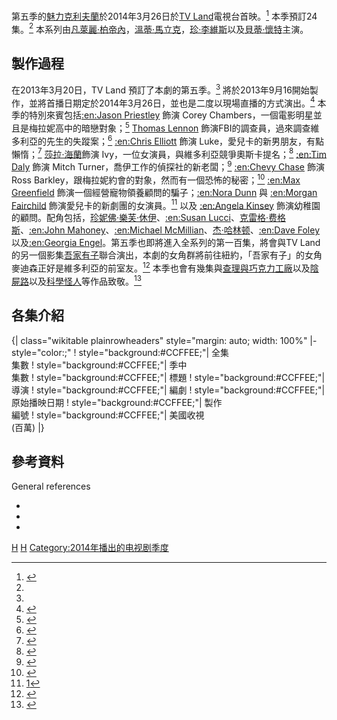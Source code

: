 {{Link style|time=2015-12-11T02:12:53+00:00}}
{{Infobox television season
 |season_name = 《魅力克利夫蘭》第五季
 |eng_name = {{lang|en|''Hot in Cleveland'' (Season 5)}}
 |bgcolour     = #CCFFEE
 |fgcolour     = 
 |image        = 
 |caption      = 
 |country      = {{US}}
 |num_episodes = 24<ref name="renewal">{{cite web|url=http://tvbythenumbers.zap2it.com/2013/03/20/hot-in-cleveland-renewed-by-tv-land-for-season-5/174282/|title='Hot in Cleveland' Renewed by TV Land for Season 5|publisher=TvByTheNumbers|accessdate=March 20, 2013}}</ref>
 |network      = [[TV_Land|TV Land]]
 |first_aired  = {{Start date|2014|3|26}}
 |last_aired   = {{End date|2014|09|10}}
 |region_1     = {{Start date|2014|11|4}}<ref>{{cite web|url=http://tvshowsondvd.com/news/Hot-Cleveland-Season-5/20136|title=Hot in Cleveland - 'Season 5' DVD Set Announced for this Hot Sitcom!|work=TVShowsOnDVD|last=Lambert|first=David|date=August 5, 2014|accessdate=August 5, 2014|deadurl=yes|archiveurl=https://web.archive.org/web/20140806072904/http://www.tvshowsondvd.com/news/Hot-Cleveland-Season-5/20136|archivedate=2014年8月6日|df=}}</ref>
 |region_2     = <!-- {{Start date|yyyy|mm|dd}} -->
 |region_3     = <!-- {{Start date|yyyy|mm|dd}} -->
 |region_4     = <!-- {{Start date|yyyy|mm|dd}} -->
 |region_5     = <!-- {{Start date|yyyy|mm|dd}} -->
 |region_A     = <!-- {{Start date|yyyy|mm|dd}} -->
 |region_B     = <!-- {{Start date|yyyy|mm|dd}} -->
 |region_C     = <!-- {{Start date|yyyy|mm|dd}} -->
 |region_free  = <!-- {{Start date|yyyy|mm|dd}} -->
 |prev_season  = [[魅力克利夫蘭_第四季|第四季]]
 |next_season  = [[魅力克利夫蘭_(第六季)|第六季]]
 |episode_list = [[魅力克利夫蘭各集簡介|魅力克利夫蘭各集簡介]]
}}

第五季的[[魅力克利夫蘭|魅力克利夫蘭]]於2014年3月26日於[[TV_Land|TV Land]]電視台首映。<ref name="season5premiere">{{cite web|url=http://www.hollywoodreporter.com/live-feed/tv-lands-hot-cleveland-gets-673679|title=TV Land's 'Hot in Cleveland' Gets Live, Animated Episodes|work=The Hollywood Reporter|date=January 23, 2014|accessdate=March 14, 2014}}</ref> 本季預訂24集。<ref name="renewal"/> 本系列由[[凡萊麗·柏帝內|凡萊麗·柏帝內]]，[[溫蒂·馬立克|溫蒂·馬立克]]，[[珍·李維斯|珍·李維斯]]以及[[貝蒂·懷特|貝蒂·懷特]]主演。

==製作過程==
在2013年3月20日，TV Land 預訂了本劇的第五季。<ref name="renewal"/> 將於2013年9月16開始製作，並將首播日期定於2014年3月26日，並也是二度以現場直播的方式演出。<ref>{{cite web|url=http://www.youtube.com/watch?v=i8XddJgeX9g&feature=youtu.be |title=Hot in Cleveland: New Season Coming in March |publisher=YouTube |date=January 7, 2014 |accessdate=January 20, 2014}}</ref> 本季的特別來賓包括[[:en:Jason_Priestley|:en:Jason Priestley]] 飾演 Corey Chambers，一個電影明星並且是梅拉妮高中的暗戀對象；<ref>{{cite web|last=Barrett |first=Annie |url=http://insidetv.ew.com/2013/10/03/jason-priestley-hot-in-cleveland-exclusive/ |title=Jason Priestley to guest star on 'Hot in Cleveland' | Inside TV | EW.com |publisher=Insidetv.ew.com |date=October 3, 2013 |accessdate=January 20, 2014}}</ref> [[:en:Thomas_Lennon_(actor)|Thomas Lennon]] 飾演FBI的調查員，過來調查維多利亞的先生的失蹤案；<ref>{{cite web|url=http://www.thewrap.com/susan-lucci-the-states-thomas-lennon-to-guest-on-tv-lands-hot-in-cleveland-exclusive/ |title=Susan Lucci, 'Reno 911's' Thomas Lennon to Guest on TV Land's 'Hot in Cleveland' (Exclusive) |publisher=TheWrap |date=October 3, 2013 |accessdate=January 20, 2014}}</ref> [[:en:Chris_Elliott|:en:Chris Elliott]] 飾演 Luke，愛兒卡的新男朋友，有點懶惰；<ref>{{cite web|url=http://www.huffingtonpost.com/2013/10/11/betty-white-boyfriend-hot-in-cleveland_n_4087209.html |title=Betty White Lands Chris Elliott As A Boyfriend On 'Hot In Cleveland' Season 5 |publisher=Huffington Post |date=October 11, 2013 |accessdate=October 12, 2013}}</ref> [[莎拉·海蘭|莎拉·海蘭]]飾演 Ivy，一位女演員，與維多利亞競爭奧斯卡提名；<ref>{{cite web|url=http://ca.eonline.com/news/467624/modern-family-s-sarah-hyland-to-guest-star-on-hot-in-cleveland-as-spoiler-s-rival |title=Modern Family's Sarah Hyland to Guest Star on Hot in Cleveland as [Spoiler]'s Rival! | E! Online UK |publisher=Ca.eonline.com |date= |accessdate=January 20, 2014}}</ref> [[:en:Tim_Daly|:en:Tim Daly]] 飾演 Mitch Turner，喬伊工作的偵探社的新老闆；<ref>{{cite web |url=http://www.deadline.com/2013/12/sydney-t-poitier-chicago-pd-chicago-fire-tim-daly-hot-in-cleveland/ |title=Sydney T. Poitier Gets ‘Chicago PD’/ ‘Chicago Fire’ Role, Tim Daly Joins ‘Hot In Cleveland’ |publisher=Deadline.com |date=December 2, 2013 |accessdate=December 3, 2013 |archive-date=2013-12-03 |archive-url=https://web.archive.org/web/20131203180607/http://www.deadline.com/2013/12/sydney-t-poitier-chicago-pd-chicago-fire-tim-daly-hot-in-cleveland/ |dead-url=no }}</ref> [[:en:Chevy_Chase|:en:Chevy Chase]] 飾演 Ross Barkley，跟梅拉妮約會的對象，然而有一個恐怖的秘密；<ref>{{cite web|url=http://www.hollywoodreporter.com/live-feed/chevy-chases-community-follow-up-674897 |title=Chevy Chase's 'Community' Follow-Up: 'Hot in Cleveland' (Exclusive) |publisher=The Hollywood Reporter |date=January 28, 2014 |accessdate=January 29, 2014}}</ref> [[:en:Max_Greenfield|:en:Max Greenfield]] 飾演一個經營寵物領養顧問的騙子；[[:en:Nora_Dunn|:en:Nora Dunn]] 與 [[:en:Morgan_Fairchild|:en:Morgan Fairchild]] 飾演愛兒卡的新劇團的女演員。<ref>[http://tv.yahoo.com/blogs/tv-news/casting-scoop--morgan-fairchild-and-nora-dunn-stop-by--hot-in-cleveland---exclusive-photo-014520468.html]</ref> 以及 [[:en:Angela_Kinsey|:en:Angela Kinsey]] 飾演幼稚園的顧問。配角包括，[[珍妮佛·樂芙·休伊|珍妮佛·樂芙·休伊]]、[[:en:Susan_Lucci|:en:Susan Lucci]]、[[克雷格·费格斯|克雷格·费格斯]]、[[:en:John_Mahoney|:en:John Mahoney]]、[[:en:Michael_McMillian|:en:Michael McMillian]]、[[杰·哈林顿|杰·哈林顿]]、[[:en:Dave_Foley|:en:Dave Foley]]以及[[:en:Georgia_Engel|:en:Georgia Engel]]。第五季也即將進入全系列的第一百集，將會與TV Land的另一個影集[[吾家有子|吾家有子]]聯合演出，本劇的女角群將前往紐約，「吾家有子」的女角麥迪森正好是維多利亞的前室友。<ref>{{cite web|url=http://www.thefutoncritic.com/news/2013/09/16/hot-in-cleveland-approaches-100-episodes-as-production-starts-on-fifth-season-793103/20130916tvland01/ |title="Hot in Cleveland" Approaches 100 Episodes as Production Starts on Fifth Season |publisher=The Futon Critic|date=September 16, 2013 |accessdate=September 17, 2013}}</ref> 本季也會有幾集與[[查理與巧克力工廠|查理與巧克力工廠]]以及[[屍行者|陰屍路]]以及[[科學怪人|科學怪人]]等作品致敬。<ref>{{cite web|url=http://tvbythenumbers.zap2it.com/2014/01/23/tv-lands-hot-in-cleveland-to-produce-animated-episode/231635/ |title=TV Land's 'Hot In Cleveland' to Produce Animated Episode |publisher=TV by the Numbers |date=January 23, 2014 |accessdate=February 17, 2014}}</ref>

==各集介紹==

{{main|魅力克利夫蘭各集簡介}}
<onlyinclude>{| class="wikitable plainrowheaders" style="margin: auto; width: 100%"
|-  style="color:;"
! style="background:#CCFFEE;"| 全集<br />集數
! style="background:#CCFFEE;"| 季中<br />集數
! style="background:#CCFFEE;"| 標題
! style="background:#CCFFEE;"| 導演
! style="background:#CCFFEE;"| 編劇
! style="background:#CCFFEE;"| 原始播映日期
! style="background:#CCFFEE;"| 製作<br />編號
! style="background:#CCFFEE;"| 美國收視<br />(百萬)
{{Episode list/sublist|魅力克利夫蘭各集簡介
| EpisodeNumber   = 81
| EpisodeNumber2  = 1
| Title           = 搶匪(Stayin' Alive)
| DirectedBy      = [[Andy_Cadiff|Andy Cadiff]]
| WrittenBy       = [[Laura_Solon|Laura Solon]]
| OriginalAirDate = {{Start date|2014|3|26}}
| ProdCode        = 519
| Viewers         = 1.35<ref>{{Cite web|url=http://thefutoncritic.com/ratings/2014/03/27/wednesdays-cable-ratings-and-broadcast-finals-modern-family-claims-top-spot-in-viewers-demos-954213/cable_20140326/|title= Wednesday's Cable Ratings & Broadcast Finals: "Modern Family" Claims Top Spot in Viewers, Demos|work=The Futon Critic|date=March 27, 2014|accessdate=March 27, 2014}}</ref>
| ShortSummary    = 維多利亞試圖想要在警方詢問她之前先找個地方躲起來想一想，愛而卡帶她們去一個可以躲藏的小屋，卻發現 Chester ([[D._W._Moffett|D. W. Moffett]]飾演, 以前維多利亞約會過有長胸部的男人) 以及他的妻子，兩人剛犯下珠寶搶劫正好躲在這裡。而喬伊的偵探老闆 Bob ([[Dave_Foley|Dave Foley]]) 因為跟蹤喬伊，所以找到這裡，然而卻沒有辦法幫助她們。之後一位韓國整形手術醫生([[Ken_Jeong|Ken Jeong]]飾演) 過來要幫 Chester 動手術，卻注意到維多利亞是尿布女士的廣告女主角，於是跟維多利亞互動良好。最後 [[Alex_Trebek|Alex Trebek]] 以國家公園巡警的身分進來就了大家。
| LineColor       = CCFFEE
}}
{{Episode list/sublist|魅力克利夫蘭各集簡介
| EpisodeNumber   = 82
| EpisodeNumber2  = 2
| Title           = 驚喜！(Surprise!)
| RTitle          = <ref>{{Cite web|url=http://tvlistings.zap2it.com/tv/hot-in-cleveland-surprise/EP012599310113|title=Hot in Cleveland : ''Surprise''|work=Zap2It|accessdate=March 26, 2014}}{{Dead link|date=2018年6月 |bot=InternetArchiveBot |fix-attempted=no }}</ref>
| DirectedBy      = [[Shelley_Jensen|Shelley Jensen]]
| WrittenBy       = [[Sam_Johnson_and_Chris_Marcil|Sam Johnson & Chris Marcil]]
| OriginalAirDate = {{Start date|2014|4|2}}
| ProdCode        = 502
| Viewers         = <small>N/A</small>
| ShortSummary    = FBI探員過來家裡調查艾密特的逃獄案件，替大家都做了測謊。喬伊說她最近不知為何炙手可熱，很多男人跟她搭訕。梅拉妮決定去跟艾力克說她懷孕的事情，兩人去醫院檢查後，發現梅拉妮其實是長了腫瘤。喬伊在網路上找到了艾密特穿走的鞋子，梅拉妮買了回來，發現裡面有艾密特給維多利亞的紙條。
| LineColor       = CCFFEE
}}
{{Episode list/sublist|魅力克利夫蘭各集簡介
| EpisodeNumber   = 83
| EpisodeNumber2  = 3
| Title           = 哪位醫生？(Dr. Who?)
| DirectedBy      = Shelley Jenson
| WrittenBy       = [[Aaron_Shure|Aaron Shure]]
| OriginalAirDate = {{Start date|2014|4|9}}
| ProdCode        = 502
| Viewers         = 1.21<ref>{{cite web|url=http://tvbythenumbers.zap2it.com/2014/04/10/wednesday-cable-ratings-nba-basketball-tops-night-american-pickers-bring-it-workaholics-more/252776/|title=Wednesday Cable Ratings: NBA Basketball Tops Night + 'American Pickers', 'Bring It!', 'Workaholics' & More|last=Kondolojy|first=Amanda|work=TV by the Numbers|date=April 10, 2014|accessdate=April 10, 2014|archive-date=2014-04-13|archive-url=https://web.archive.org/web/20140413014953/http://tvbythenumbers.zap2it.com/2014/04/10/wednesday-cable-ratings-nba-basketball-tops-night-american-pickers-bring-it-workaholics-more/252776/|dead-url=yes}}</ref>
| ShortSummary    = 由於歐文(Owen)的兒子韋伯(Wilbur)要申請一間相當好的幼兒園，要全家人(喬伊、西蒙、歐文)等人一同進行面試，因此這是西蒙(Simon)第一次見到他的兒子，但是大家得裝作是一家和樂融融的樣子。同時，維多利亞亂入喬伊的家庭問題。而梅拉妮得選擇一個優秀的腫瘤醫生。
| LineColor       = CCFFEE
}}
{{Episode list/sublist|魅力克利夫蘭各集簡介
| EpisodeNumber   = 84
| EpisodeNumber2  = 4
| Title           = 假死事件(The Undead)
| DirectedBy      = [[John_Whitesell|John Whitesell]]
| WrittenBy       = [[Rachel_Sweet|Rachel Sweet]]
| OriginalAirDate = {{Start date|2014|4|16}}
| ProdCode        = 503
| Viewers         = <small>N/A</small>
| ShortSummary    = 維多利亞收到一個神祕的包裹，裡面有一雙她沒穿過的靴子。同時FBI的探員到訪說，艾密特已經在飛機事故中證實身亡。然而維多利亞稍後在那雙靴子中發現來自艾密特的紙條，上頭解釋說他詐死並希望維多利亞能去找他。因此維多利亞決定也要詐死並舉辦假的葬禮與告別式，而其他人幫忙準備。之後維多利亞參加了自己的假葬禮與告別式，最後發覺自己沒辦法隱瞞身分跟艾密特一同活下去。同時，西蒙向喬伊宣布他要辭掉狗仔的工作並在南非從事紀錄片工作。
| LineColor       = CCFFEE
}}
{{Episode list/sublist|魅力克利夫蘭各集簡介
| EpisodeNumber   = 85
| EpisodeNumber2  = 5
| Title           = 愛兒卡的新男友(Elka Takes a Lover)
| DirectedBy      = John Whitesell
| WrittenBy       = Laura Solon
| OriginalAirDate = {{Start date|2014|4|23}}
| ProdCode        = 504
| Viewers         = 1.02<ref>http://thefutoncritic.com/ratings/2014/04/24/wednesdays-cable-ratings-and-broadcast-finals-modern-family-reclaims-top-spot-in-viewers-demos-368311/cable_20140423/</ref>
| ShortSummary    = 維多利亞的女兒艾咪(Emmy)過來參加維多利亞的電影首映，已經有八個月的身孕，父親是教師男朋友。梅拉妮與喬伊則各自跟約會對象參加電影首映，梅拉妮與一位怪怪的獸醫生([[Larry_Miller_(comedian)|Larry Miller]]飾演)，而喬伊與他的偵探老闆鮑勃(Bob)，他假裝成表弟Stone Van Buren，並用一張帥哥照片欺騙喬伊。同時，愛兒卡交到一個年紀小很多的男朋友路克(Luke) ([[Chris_Elliott|Chris Elliott]]飾演)。
| LineColor       = CCFFEE
}}
{{Episode list/sublist|魅力克利夫蘭各集簡介
| EpisodeNumber   = 86
| EpisodeNumber2  = 6
| Title           = Rusty Banks Rides Again
| DirectedBy      = Andy Cadiff
| WrittenBy       = [[Sebastian_Jones|Sebastian Jones]]
| OriginalAirDate = {{Start date|2014|4|30}}
| ProdCode        = 
| Viewers         = 
| ShortSummary    = 為了成為奧斯卡獎提名人，維多利亞發覺有一位具有投票資格的演員就在克利夫蘭，因此安排愛兒卡與他見面。愛兒卡與那個演員見面之後，才發覺原來是前男友洛伊(Roy)，原來洛伊小時候是童星，長大後就不再演出。而梅拉妮則是與她的偶像 Corey Chambers ([[Jason_Priestley|Jason Priestley]]飾演)見面。同時，喬伊混入一個互助團體，因為其中一位年輕女演員艾薇(Ivy) ([[莎拉·海蘭|莎拉·海蘭]]飾演)，可能是維多利亞的競爭對手，在那個互助團體中接受治療。維多利亞發現其他三個人沒有好好辦事之後，就決定親自出手。最終，愛兒卡重新與洛伊約會，而喬伊與互助團體的治療師約會，而 Corey Chambers 答應與梅拉妮參加高中同學會。
| LineColor       = CCFFEE
}}
{{Episode list/sublist|魅力克利夫蘭各集簡介
| EpisodeNumber   = 87
| EpisodeNumber2  = 7
| Title           = 喬治克隆尼(The One with George Clooney)
| RTitle          = <ref>{{Cite web|url=http://tvlistings.zap2it.com/tv/hot-in-cleveland-the-one-with-george-clooney/EP012599310117|title=Hot in Cleveland : ''The One with George Clooney''|work=Zap2It|accessdate=March 26, 2014|deadurl=yes|archiveurl=https://web.archive.org/web/20140326030412/http://tvlistings.zap2it.com/tv/hot-in-cleveland-the-one-with-george-clooney/EP012599310117|archivedate=2014年3月26日|df=}}</ref>
| DirectedBy      = Andy Cadiff
| WrittenBy       = [[Suzanne_Martin|Suzanne Martin]]
| OriginalAirDate = {{Start date|2014|5|7}}
| ProdCode        = 506
| Viewers         = 
| ShortSummary    = 愛兒卡建議其他人可以領養一頭狗，解決她們的許多問題。而梅拉妮在一家領養機構找到了一頭可愛的小狗，然而對方表示會先請人過來了解家裡的狀況。此時，來了一個叫做道格(Doug)的人，自稱是領養機構的人，最後他同時勾搭梅拉妮，維多利亞和喬伊，最後才發現他是個大騙子。同時，愛兒卡在洛伊家中發現麥咪蘇，原來洛伊竟然同時與愛兒卡和麥咪蘇約會。最後大家把小狗取名為喬治克隆尼，這樣就可以天天跟喬治克隆尼在一起了。
| LineColor       = CCFFEE
}}
{{Episode list/sublist|魅力克利夫蘭各集簡介
| EpisodeNumber   = 88
| EpisodeNumber2  = 8
| Title           = Brokeback Elka
| RTitle          = <ref>{{Cite web|url=http://tvlistings.zap2it.com/tv/hot-in-cleveland-brokeback-elka/EP012599310118|title=Hot in Cleveland : ''Brokeback Elka''|work=Zap2It|accessdate=March 26, 2014}}{{Dead link|date=2018年6月 |bot=InternetArchiveBot |fix-attempted=no }}</ref>
| DirectedBy      = Andy Cadiff
| WrittenBy       = Laura Solon
| OriginalAirDate = {{Start date|2014|5|14}}
| ProdCode        = 507
| Viewers         = 
| ShortSummary    = 大家在討論利用梅拉妮的腦癌獲得好處，後來喬伊利用腦癌搭訕了一個電台廣播；維多利亞在推特上發出替梅拉妮打氣的話獲得高人氣，並與一位自稱羅根的網友相談甚歡；梅拉妮利用腦癌取得演唱會的免費門票。但不久後梅拉妮接到醫生的電話說沒有腦癌了，這下讓大家不知道該如何是好。
| LineColor       = CCFFEE
}}
{{Episode list/sublist|魅力克利夫蘭各集簡介
| EpisodeNumber   = 89
| EpisodeNumber2  = 9
| Title           = 鬱悶的喬治克隆尼(Bad George Clooney)
| DirectedBy      = Andy Cadiff
| WrittenBy       = Sebastian Jones
| OriginalAirDate = {{Start date|2014|6|4}}
| ProdCode        = 509
| Viewers         = <span style="color: gray;"><small>N/A</small>
| ShortSummary    = 大家發現喬治克隆尼狗狗感覺怪怪的，因此請了個電台的寵物心理醫生([[Cheri_Oteri|Cheri Oteri]]飾演)試圖搞清楚喬治克隆尼到底是怎麼回事。那個寵物心理醫生認為是其他人的問題造成喬治克隆尼的問題 - 梅拉妮的腦癌問題，維多利亞的艾密特問題，喬伊與愛兒卡經常互相嘲諷。因此梅拉妮需要找到人生的目標，維多利亞得找新的男人，而愛兒卡與喬伊必須對彼此友善一點。
| LineColor       = CCFFEE
}}
{{Episode list/sublist|魅力克利夫蘭各集簡介
| EpisodeNumber   = 90
| EpisodeNumber2  = 10
| Title           = 遺願清單：去紐約(Bucket: We're Going to New York)
| DirectedBy      = Andy Cadiff
| WrittenBy       = Rachel Sweet
| OriginalAirDate = {{Start date|2014|6|11}}
| ProdCode        = 508
| Viewers         = <span style="color: gray;"><small>N/A</small>
| ShortSummary    = 維多利亞為了自己的「奧斯卡善報」，決定去紐約與一名她過去在戲劇學校的室友麥蒂‧班克絲(Maddie Banks) ([[Kirstie_Alley|Kirstie Alley]]飾演，也是[[吾家有子|吾家有子]]的女主角)道歉，因為過去維多利亞接到一通給麥蒂的試鏡電話時，並沒有跟麥蒂說。而其他人也跟著去紐約，愛兒卡想要賣出自己發明的清潔劑；梅拉妮想要在紐約做出一堆脫軌的遺願，包括與一個陌生人在電梯做愛。喬伊則試圖成為火箭女郎(The Rockettes，以長腿著稱)。 [[Mark_Valley|Mark Valley]] 客串飾演麥蒂的前男友，並與梅拉妮在電梯裡做愛。
| LineColor       = CCFFEE
}}
{{Episode list/sublist|魅力克利夫蘭各集簡介
| EpisodeNumber   = 91
| EpisodeNumber2  = 11
| Title           = 臥底情侶(Undercover Lovers)
| DirectedBy      = Andy Cadiff
| WrittenBy       = Jessica Wood and Jameson Lyons
| OriginalAirDate = {{Start date|2014|6|18}}
| ProdCode        = 511
| Viewers         = <span style="color: gray;"><small>N/A</small>
| ShortSummary    = 喬伊與鮑伯為了調查一對夫妻因此假裝成一對夫妻，因此他們也住在同一間旅館裡。梅拉妮的電台工作需要新的企劃，因此梅拉妮決定舉辦一個連續24小時的現場節目。維多利亞的經紀人建議維多利亞做一些慈善活動可以增加獲得奧斯卡獎提名的機會，因此維多利亞決定參與市議員選舉以拯救狗狗公園。但過不久維多利亞發現她得與現任市議員包威議員(Councilman Powell) ([[Bill_Bellamy|Bill Bellamy]]飾演)，一位殘障的前運動員非洲裔美國人，因此感到壓力過大，決定退選。最後愛兒卡決定親自出來競選。經過與鮑勃相處之後，喬伊認為鮑伯是個好人，並且決定接受鮑勃的追求，然而鮑勃卻向喬伊表示他已經有一個加拿大的女朋友。
| LineColor       = CCFFEE
}}
{{Episode list/sublist|魅力克利夫蘭各集簡介
| EpisodeNumber   = 92
| EpisodeNumber2  = 12
| Title           = 我遇到我要嫁的男人(I Just Met the Man I'm Going to Marry)
| DirectedBy      = Andy Cadiff
| WrittenBy       = Aaron Shure
| OriginalAirDate = {{Start date|2014|6|25}}
| ProdCode        = 512
| Viewers         = 1.02<ref>{{cite web|url=http://www.thefutoncritic.com/ratings/2014/06/26/wednesdays-cable-ratings-and-broadcast-finals-cbs-tops-originals-with-return-of-big-brother-496015/cable_20140625/|title=Wednesday's Cable Ratings & Broadcast Finals: CBS Tops Originals with Return of "Big Brother"|work=The Futon Critic|date=June 26, 2014|accessdate=June 27, 2014}}</ref>
| ShortSummary    = 喬伊見到他的新雇主，米奇(Mitch) ([[Tim_Daly|Tim Daly]]飾演)，並認為他就是白馬王子，但喬伊很快就發現米奇喜歡的是梅拉妮而感到失望。維多利亞，依然努力爭取奧斯卡獎提名，並受邀前往好萊塢擔任奧斯卡提名典禮主持人，因此維多利亞可能要公布自己是否被提名。其他人便陪維多利亞參加，在飛機上，維多利亞的座位旁邊坐著一位拿著奧斯卡提名結果的人，因此維多利亞千方百計想偷拿他的公事包，但是都失敗，然而最後維多利亞在典禮公布自己被提名奧斯卡最佳女配角。同時，愛兒卡利用維多利亞在台上的機會宣傳自己參選市議員。
| LineColor       = CCFFEE
}}
{{Episode list/sublist|魅力克利夫蘭各集簡介
| EpisodeNumber   = 93
| EpisodeNumber2  = 13
| Title           = 人餵飽人(People Feeding People)
| DirectedBy      = Andy Cadiff
| WrittenBy       = [[Alex_Herschlag|Alex Herschlag]]
| OriginalAirDate = {{Start date|2014|7|2}}
| ProdCode        = 513
| Viewers         = <span style="color: gray;"><small>N/A</small>
| ShortSummary    = 梅拉妮與米奇約會幾次後宣布與米奇分手，因此喬伊終於能承認她喜歡米奇。梅拉妮宣布她要與羅斯‧巴克禮(Ross Barkley) ([[Chevy_Chase|Chevy Chase]]飾演)，一個慈善團體「人餵飽人」的主負責人。由於維多利亞想要擔任慈善團體的代言人，而愛兒卡需要羅斯的競選支持，喬伊需要讓米奇看到梅拉妮跟新男人約會，因此她們三個希望梅拉妮能持續與羅斯約會。然而羅斯對梅拉妮說了他曾經因為飛機失事，在缺乏食物的情況下他吃人肉，並且很喜歡人肉，讓梅拉妮感到很害怕。
| LineColor       = CCFFEE
}}
{{Episode list/sublist|魅力克利夫蘭各集簡介
| EpisodeNumber   = 94
| EpisodeNumber2  = 14
| Title           = 殺人屋(Murder House)
| DirectedBy      = Andy Cadiff
| WrittenBy       = Suzanne Martin
| OriginalAirDate = {{Start date|2014|7|2}}
| ProdCode        = 510
| Viewers         = 
| ShortSummary    = 颱風夜，梅拉妮的高中朋友瑞秋(Rachel)([[Maggie_Wheeler|Maggie Wheeler]]飾演)調查過她們的房子發生過命案，而愛兒卡也證實了這點，並且擔心那名女鬼會找上門來。過不久，喬伊的母親菲莉帕(Philippa)因為颱風的關係被困在克利夫蘭，於是帶了男朋友丹尼爾(Daniel)(Harry Van Gorkum飾演)過來找喬伊，而喬伊很快地發現丹尼爾是她過去的男朋友。同時，維多利亞去加勒比海旅行後，帶回了一個島民吉爾(Chill)([[勞勃·許奈德|勞勃·許奈德]]飾演)，讓大家感到很驚訝。深夜，大家在壁爐裡發現一具骸骨，最後證實可能是五十年前的竊賊死在裡面。
| LineColor       = CCFFEE
|* 由於網路上映的原因因此無法計算收視率
}}
{{Episode list/sublist|魅力克利夫蘭各集簡介
| EpisodeNumber   = 95
| EpisodeNumber2  = 15
| Title           = 愛兒卡的新戲(Playmates)
| DirectedBy      = Andy Cadiff
| WrittenBy       = Aaron Shure
| OriginalAirDate = {{Start date|2014|7|9}}
| ProdCode        = 514
| Viewers         = <span style="color: gray;"><small>N/A</small>
| ShortSummary    = 梅拉妮、維多利亞，喬伊發現愛兒卡導演了一齣新舞台劇，三個人去觀看之後驚異地發現愛兒卡找了人演了它們的生活。 "梅拉妮" ([[Emily_Rutherfurd|Emily Rutherfurd]]飾演), "維多利亞" ([[Nora_Dunn|Nora Dunn]]飾演) 以及由男演員飾演 "喬伊" ([[Steve_Valentine|Steve Valentine]])。戲劇結束後，這三位與這些演員討論，並重新地審視自己。[[Morgan_Fairchild|Morgan Fairchild]]飾演愛兒卡。
| LineColor       = CCFFEE
}}
{{Episode list/sublist|魅力克利夫蘭各集簡介
| EpisodeNumber   = 96
| EpisodeNumber2  = 16
| Title           = 拍賣會(Auction Heroes)
| DirectedBy      = Anthony Rich
| WrittenBy       = Suzanne Martin
| OriginalAirDate = {{Start date|2014|7|16}}
| ProdCode        = 515
| Viewers         = <span style="color: gray;"><small>N/A</small> 
| ShortSummary    = 維多利亞與 J.J. ([[Dan_Lauria|Dan Lauria]]飾演)，一位克利夫蘭州立大學的三年級生，他準備製作一部獨立電影。但維多利亞與他見面之後發現 J.J. 是個老先生，並且讓維多利亞相當欣賞。喬伊決定向米奇告白，但是米奇的「約會顧問」拜茲(Baz)([[Coby_Bell|Coby Bell]]飾演) 妨礙的喬伊的計畫。而拜茲很快地喜歡上喬伊，並破壞米奇與喬伊的約會。愛兒卡舉辦一個競選的拍賣會，但是沒有對其他三人說事實上她要拍賣與她們三人約會。最後 J.J.在拍賣會上拍下了維多利亞，而米奇在拍賣會上向喬伊告白。
| LineColor       = CCFFEE
}}
{{Episode list/sublist|魅力克利夫蘭各集簡介
| EpisodeNumber   = 97
| EpisodeNumber2  = 17
| Title           = Straight Outta Cleveland
| DirectedBy      = Andy Cadiff
| WrittenBy       = Jessica Wood & Jameson Lyons
| OriginalAirDate = {{Start date|2014|7|23}}
| ProdCode        = 518
| Viewers         = 0.89<ref>{{cite web|url=http://www.tvmediainsights.com/forum/topic/wednesday-72314/#post-218047|title=Wednesday 7/23/14 - TV Media Insights - TV Ratings & News - Network TV Show Reviews and Daily Ratings|work=TV Media Insights|date=July 24, 2014|accessdate=August 8, 2014|archive-date=2015-11-05|archive-url=https://web.archive.org/web/20151105025958/http://www.tvmediainsights.com/forum/topic/wednesday-72314/#post-218047|dead-url=no}}</ref>
| ShortSummary    = 維多利亞的兒子東尼(Tony) ([[Chris_Colfer|Chris Colfer]]飾演) 與他的商業夥伴過來造訪。維多利亞一直認為那個男的就是東尼的男朋友，而事實上東尼一直都是異性戀，但是維多利亞一直以為東尼是同性戀，因此東尼得想辦法跟他母親說明他不是同性戀。同時，喬伊與米奇想利用梅拉妮引誘一個劈腿的男人，但是梅拉妮表現的很糟糕。 喬伊與米奇在跟監的過程，認為他們需要先看心理醫生。而心理醫生的測驗認為他們兩人並不適合彼此，這讓他們兩人很生氣，想找出測驗有問題的證據。
| LineColor       = CCFFEE
}}
{{Episode list/sublist|魅力克利夫蘭各集簡介
| EpisodeNumber   = 98
| EpisodeNumber2  = 18
| Title           = 動畫特集(The Animated Episode)
| DirectedBy      = Andy Cadiff
| WrittenBy       = Sam Johnson & Chris Marcil
| OriginalAirDate = {{Start date|2014|7|30}}
| ProdCode        = 516
| Viewers         = 0.69<ref>{{cite web|url=http://www.tvmediainsights.com/forum/topic/wednesday-73014-4/page/2/#post-218610|title=Wednesday 7/30/14 - TV Media Insights - TV Ratings & News - Network TV Show Reviews and Daily Ratings|work=TV Media Insights|date=July 31, 2014|accessdate=August 8, 2014|archive-date=2014-08-06|archive-url=https://web.archive.org/web/20140806080505/http://www.tvmediainsights.com/forum/topic/wednesday-73014-4/page/2/#post-218610|dead-url=no}}</ref>
| ShortSummary    = 三個人發現她們從來沒進去過愛兒卡的房間，後來發現進去之後一切都變成動畫。她們參觀了[[搖滾名人堂|搖滾名人堂]]，見到了[[史蒂芬·泰勒|史蒂芬·泰勒]]。史帝芬給她們三個願望，後來這些願望讓她們經歷了威利旺卡的巧克力工廠，陰屍路，以及綠野仙蹤的過程。
| LineColor       = CCFFEE
}}
{{Episode list/sublist|魅力克利夫蘭各集簡介
| EpisodeNumber   = 99
| EpisodeNumber2  = 19
| Title           = 同床異夢(Strange Bedfellows)
| DirectedBy      = Anthony Rich
| WrittenBy       = Rachel Sweet
| OriginalAirDate = {{Start date|2014|8|6}}
| ProdCode        = 517
| Viewers         = 1.00<ref>{{cite web|url=http://www.tvmediainsights.com/forum/topic/wednesday-80614-3/#post-219290|title=Wednesday 8/06/14 - TV Media Insights - TV Ratings & News - Network TV Show Reviews and Daily Ratings|work=TV Media Insights|date=August 7, 2014|accessdate=August 8, 2014}}</ref>
| ShortSummary    = 梅拉妮與唐納(Donald)交往，之後才發現他是愛兒卡的競爭者包威市議員的競選顧問。梅拉妮之後故意洩漏愛兒卡不勝酒力的假消息，在辯論會上愛兒卡與包威市議員拚酒，最後愛兒卡贏了，並且贏得包威的阿姨的支持。同時，維多利亞開始與 J.J. 交往，但是維多利亞發現 J.J. 只交往過一位女性，這讓維多利亞感到壓力很大，但依然決定要奪走 J.J. 的一處(表示只跟一位女性上過床的人)。
| LineColor       = CCFFEE
}}
{{Episode list/sublist|魅力克利夫蘭各集簡介
| EpisodeNumber   = 100
| EpisodeNumber2  = 20
| Title           = 義大利問題(The Italian Job)
| DirectedBy      = John Whitesell
| WrittenBy       = Sebastian Jones
| OriginalAirDate = {{Start date|2014|8|13}}
| ProdCode        = 520
| Viewers         = 0.85<ref>{{cite web|url=http://www.tvmediainsights.com/forum/topic/wednesday-81314-4/|title=Wednesday 8/13/14 - TV Media Insights - TV Ratings & News - Network TV Show Reviews and Daily Ratings|work=TV Media Insights|date=August 14, 2014|accessdate=August 17, 2014|archive-date=2015-06-26|archive-url=https://web.archive.org/web/20150626202234/http://www.tvmediainsights.com/forum/topic/wednesday-81314-4/|dead-url=no}}</ref>
| ShortSummary    = 維多利亞第一次見到 J.J. 的孩子們，並且發現他們還是相當熱愛他們的母親。而當維多利亞替 J.J. 的電影試裝時，眾人驚異地發現長得非常像 J.J. 的亡妻，因此讓  J.J. 感到百感交集，兩人最後決定分手。同時，梅拉妮的電台工作多了一位新主持人法蘭基(Frankie) ([[Will_Sasso|Will Sasso]]飾演)，他是義大利裔，因此說話方式都跟梅拉妮差很多，這讓梅拉妮感到很棘手，而法蘭基因為聽從了梅拉妮的建議，讓他被女朋友趕出來，因此法蘭基跑到梅拉妮等人的家裡住，並且替大家解決問題。同時，喬伊與愛兒卡得參加畢業考，但兩人都不及格，因此兩人得想辦法讓教授讓她們重考。
| LineColor       = CCFFEE
}}
{{Episode list/sublist|魅力克利夫蘭各集簡介
| EpisodeNumber   = 101
| EpisodeNumber2  = 21
| Title           = Mystery Date: Oscar Edition
| DirectedBy      = Andy Cadiff
| WrittenBy       = Alex Herschlag
| OriginalAirDate = {{Start date|2014|8|20}}
| ProdCode        = 521
| Viewers         = 0.76<ref>{{cite web|url=http://tvbythenumbers.zap2it.com/2014/08/21/wednesday-cable-ratings-teen-mom-2-little-league-world-series-win-night-suits-franklin-bash-bring-it-the-bridge-more/295326/|title=Wednesday Cable Ratings: 'Teen Mom 2' & Little League World Series Win Night, 'Suits', 'Franklin & Bash', 'Bring It!', 'The Bridge' & More|last=Bibel|first=Sara|work=TV by the Numbers|date=August 21, 2014|accessdate=August 22, 2014|archive-date=2014-08-23|archive-url=https://web.archive.org/web/20140823190627/http://tvbythenumbers.zap2it.com/2014/08/21/wednesday-cable-ratings-teen-mom-2-little-league-world-series-win-night-suits-franklin-bash-bring-it-the-bridge-more/295326/|dead-url=yes}}</ref>
| ShortSummary    = 由於三周後就是奧斯卡頒獎典禮，維多利亞將決定她要帶誰走上紅毯，由於只能帶一位，因此喬伊和梅拉妮積極討好維多利亞。過不久，維多利亞收到來自淑女褲的郵包，裡面是維多利亞參加奧斯卡獎的「禮服」。由於梅拉妮的犧牲，因此該禮服最後不能穿出去走在奧斯卡紅毯上。最後維多利亞決定帶愛兒卡前往。而事實上這是維多利亞和愛兒卡的計畫。
| LineColor       = CCFFEE
}}
{{Episode list/sublist|魅力克利夫蘭各集簡介
| EpisodeNumber   = 102
| EpisodeNumber2  = 22
| Title           = 雙贏(Win Win)
| DirectedBy      = Andy Cadiff
| WrittenBy       = Lisa Slopey
| OriginalAirDate = {{Start date|2014|8|27}}
| ProdCode        = 
| Viewers         = 0.82<ref>{{cite web|url=http://tvbythenumbers.zap2it.com/2014/08/28/wednesday-cable-ratings-teen-mom-2-leads-night-american-pickers-the-daily-show-american-restoration-more/297373/|title=Wednesday Cable Ratings: 'Teen Mom 2' Leads Night + 'American Pickers', 'The Daily Show', 'American Restoration' & More|last=Kondolojy|first=Amanda|work=TV by the Numbers|date=August 28, 2014|accessdate=August 28, 2014}}</ref>
| ShortSummary    = 由於維多利亞認為她無法在奧斯卡獎上做出正確回應，因此維多利亞決定裝病待在家裡，但是奧斯卡獎依然準備了攝影機拍攝她，這讓原本可以參加的喬伊很難過。同時，愛兒卡在選舉前夕前，聽到了包威議員要進行造勢大會，決定讓路上大塞車，這樣就沒辦法讓包威議員的造勢大會成功，但最後被發現，於是愛兒卡就讓麥咪蘇揹黑鍋。同時，梅拉妮的電台宣傳照片跟本人差太多，因此受到網友的大肆批評，這讓梅拉妮決定要進行減肥計畫，而她媽媽正好現身，替她進行。最終維多利亞獲得最佳女配角獎而愛兒卡也贏得市議員選舉。
| LineColor       = CCFFEE
}}
{{Episode list/sublist|魅力克利夫蘭各集簡介
| EpisodeNumber   = 103
| EpisodeNumber2  = 23
| Title           = 教父愛兒卡(Don Elka)
| DirectedBy      = Andy Cadiff
| WrittenBy       = Sam Johnson & Chris Marcil
| OriginalAirDate = {{Start date|2014|9|03}}
| ProdCode        = 523
| Viewers         = 0.84<ref>{{cite web|url=http://www.tvmediainsights.com/forum/topic/wednesday-90314-4/page/3/|title=Wednesday 9/03/14 - TV Media Insights - TV Ratings & News - Network TV Show Reviews and Daily Ratings|work=TV Media Insights|date=September 4, 2014|accessdate=September 5, 2014|archive-date=2014-09-06|archive-url=https://web.archive.org/web/20140906090422/http://www.tvmediainsights.com/forum/topic/wednesday-90314-4/page/3/|dead-url=no}}</ref>
| ShortSummary    = 贏得市議員選舉之後，愛兒卡開始展現她的新權力。而喬伊正與米奇展開新戀情的同時，賽門卻突然回來並且對其他人表示他想要重新追求喬伊。同時，由於貨運公司弄錯，因此維多利亞的奧斯卡獎座遲遲未能送達。
| LineColor       = CCFFEE
}}
{{Episode list/sublist|魅力克利夫蘭各集簡介
| EpisodeNumber   = 104
| EpisodeNumber2  = 24
| Title           = 生日約會5：喬伊版鑽石求千金(The Bachelors)
| DirectedBy      = Andy Cadiff
| WrittenBy       = Jameson Lyons & Lisa Slopey & Jessica Wood
| OriginalAirDate = {{Start date|2014|9|10}}
| ProdCode        = 524
| Viewers         = 
| ShortSummary    = 在一年一度的假生日約會上，米奇與喬依約會並準備求婚的同時，賽門卻突然闖入並向喬伊求婚。而偵探鮑伯稍後也趕上並與喬伊求婚。同時，維多利亞的約會對象在額頭上養了一個鼻子，準備捐獻給他的哥哥。愛兒卡的約會對象是她在波蘭的初戀情人，但是現在已經變性。梅拉妮的約會對象有一位性愛夥伴一直跟在旁邊，令梅拉妮很苦惱。由於三人在爭奪喬伊，情急之下，賽門打了喬伊一拳，令喬伊昏倒並送醫治療。在醫院時，突然遇見愛兒卡的前男友麥克斯(Max)，最終，喬伊依然無法做決定。
| LineColor       = CCFFEE
}}
|}</onlyinclude>

== 參考資料 ==
{{reflist|30em}}
{{refbegin}}
;General references <!-- These references will apply to most, if not all, episodes -->
* {{cite web|url=http://www.tvguide.com/tvshows/hot-cleveland/episodes-season-4/304735|title=''Hot in Cleveland'' Season 5 episodes|publisher=[[TV_Guide|TV Guide]]|accessdate=November 26, 2012}}
* {{cite web|url=http://thefutoncritic.com/showatch/hot-in-cleveland/listings|title=Shows A-Z – hot in cleveland on tv land|publisher=the Futon Critic|accessdate=November 26, 2012}}
* {{cite web|url=http://tv.msn.com/tv/series-episodes/hot-in-cleveland|title=Hot in Cleveland: Episode Guide|publisher=[[MSN_TV|MSN TV]]|accessdate=November 26, 2012|archive-url=https://web.archive.org/web/20110319185139/http://tv.msn.com/tv/series-episodes/hot-in-cleveland/|archive-date=2011-03-19|dead-url=yes}}
<!-- Do not include tv.com episode lists here. Tv.com is not a reliable source for episode information. -->
{{refend}}

[[Category:美國電視劇各集列表|H]]
[[Category:電視情境喜劇各集列表|H]]
[[Category:2014年播出的电视剧季度|Category:2014年播出的电视剧季度]]